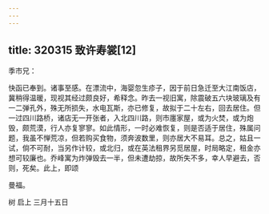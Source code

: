 ```yaml
---
---
---
```

title: 320315 致许寿裳[12]
---




季巿兄：

快函已奉到。诸事至感。在漂流中，海婴忽生疹子，因于前日急迁至大江南饭店，冀稍得温暖，现视其经过颇良好，希释念。昨去一视旧寓，除震破五六块玻璃及有一二弹孔外，殊无所损失，水电瓦斯，亦已修复，故拟于二十左右，回去居住。但一过四川路桥，诸店无一开张者，入北四川路，则市廛家屋，或为火焚，或为炮毁，颇荒漠，行人亦复寥寥。如此情形，一时必难恢复，则是否适于居住，殊属问题，我虽不惮荒凉，但若购买食物，须奔波数里，则亦居大不易耳。总之，姑且一试，倘不可耐，当另作计较，或北归，或在英法租界另觅居屋，时局略定，租金亦想可较廉也。乔峰寓为炸弹毁去一半，但未遭劫掠，故所失不多，幸人早避去，否则，死矣。此上，即颂

曼福。

树 启上 三月十五日